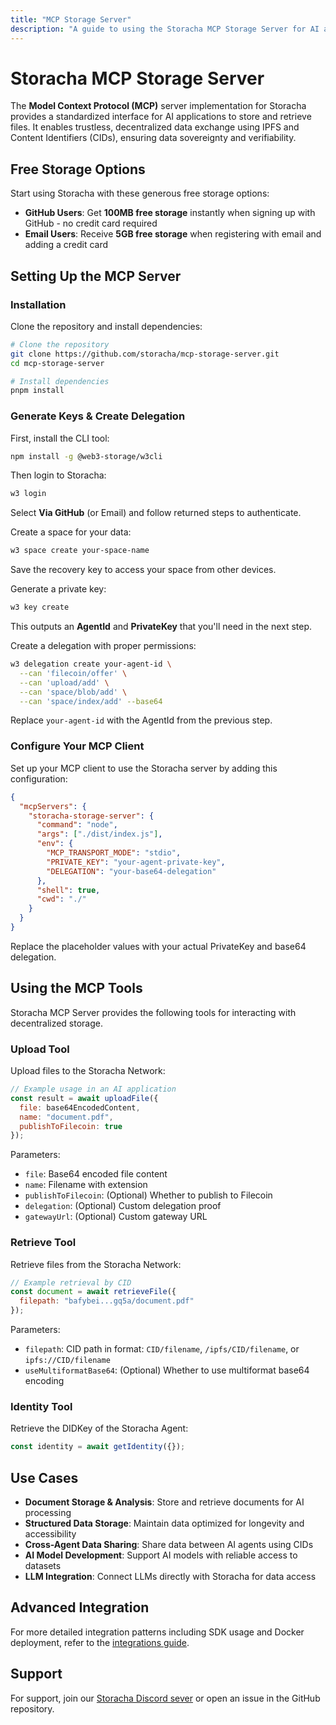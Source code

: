 ```yaml
---
title: "MCP Storage Server"
description: "A guide to using the Storacha MCP Storage Server for AI applications"
---
```



# Storacha MCP Storage Server

The **Model Context Protocol (MCP)** server implementation for Storacha provides a standardized interface for AI applications to store and retrieve files. It enables trustless, decentralized data exchange using IPFS and Content Identifiers (CIDs), ensuring data sovereignty and verifiability.

## Free Storage Options

Start using Storacha with these generous free storage options:

- **GitHub Users**: Get **100MB free storage** instantly when signing up with GitHub - no credit card required
- **Email Users**: Receive **5GB free storage** when registering with email and adding a credit card

## Setting Up the MCP Server

<Steps>

### Installation

Clone the repository and install dependencies:

```bash
# Clone the repository
git clone https://github.com/storacha/mcp-storage-server.git
cd mcp-storage-server

# Install dependencies
pnpm install
```

### Generate Keys & Create Delegation

First, install the CLI tool:

```bash
npm install -g @web3-storage/w3cli
```

Then login to Storacha:

```bash
w3 login
```

Select **Via GitHub** (or Email) and follow returned steps to authenticate.

Create a space for your data:

```bash
w3 space create your-space-name
```

<Callout type="warning">
  Save the recovery key to access your space from other devices.
</Callout>

Generate a private key:

```bash
w3 key create
```

This outputs an **AgentId** and **PrivateKey** that you'll need in the next step.

Create a delegation with proper permissions:

```bash
w3 delegation create your-agent-id \
  --can 'filecoin/offer' \
  --can 'upload/add' \
  --can 'space/blob/add' \
  --can 'space/index/add' --base64
```

Replace `your-agent-id` with the AgentId from the previous step.

### Configure Your MCP Client

Set up your MCP client to use the Storacha server by adding this configuration:

```json
{
  "mcpServers": {
    "storacha-storage-server": {
      "command": "node",
      "args": ["./dist/index.js"],
      "env": {
        "MCP_TRANSPORT_MODE": "stdio",
        "PRIVATE_KEY": "your-agent-private-key",
        "DELEGATION": "your-base64-delegation"
      },
      "shell": true,
      "cwd": "./"
    }
  }
}
```

Replace the placeholder values with your actual PrivateKey and base64 delegation.

</Steps>

## Using the MCP Tools

Storacha MCP Server provides the following tools for interacting with decentralized storage.

### Upload Tool

Upload files to the Storacha Network:

```javascript
// Example usage in an AI application
const result = await uploadFile({
  file: base64EncodedContent,
  name: "document.pdf",
  publishToFilecoin: true
});
```

Parameters:

- `file`: Base64 encoded file content
- `name`: Filename with extension
- `publishToFilecoin`: (Optional) Whether to publish to Filecoin
- `delegation`: (Optional) Custom delegation proof
- `gatewayUrl`: (Optional) Custom gateway URL

### Retrieve Tool

Retrieve files from the Storacha Network:

```javascript
// Example retrieval by CID
const document = await retrieveFile({
  filepath: "bafybei...gq5a/document.pdf"
});
```

Parameters:

- `filepath`: CID path in format: `CID/filename`, `/ipfs/CID/filename`, or `ipfs://CID/filename`
- `useMultiformatBase64`: (Optional) Whether to use multiformat base64 encoding

### Identity Tool

Retrieve the DIDKey of the Storacha Agent:

```javascript
const identity = await getIdentity({});
```

## Use Cases

- **Document Storage & Analysis**: Store and retrieve documents for AI processing
- **Structured Data Storage**: Maintain data optimized for longevity and accessibility
- **Cross-Agent Data Sharing**: Share data between AI agents using CIDs
- **AI Model Development**: Support AI models with reliable access to datasets
- **LLM Integration**: Connect LLMs directly with Storacha for data access

## Advanced Integration

For more detailed integration patterns including SDK usage and Docker deployment, refer to the [integrations guide](https://github.com/storacha/mcp-storage-server/blob/main/docs/integrations.md).

## Support

For support, join our [Storacha Discord sever](https://discord.gg/knzG9V9Uzf) or open an issue in the GitHub repository.
